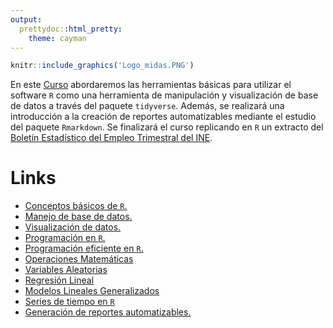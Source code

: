 ```yaml
---
output:
  prettydoc::html_pretty:
    theme: cayman
---
```


```r
knitr::include_graphics('Logo_midas.PNG')
```

En este [Curso](https://midas-chile.github.io/INE/Curso%20R/Curso-INE.html#/curso-de-r-midas) abordaremos las herramientas básicas para utilizar el software `R` como una herramienta de manipulación y visualización de base de datos a través del paquete `tidyverse`. Además, se realizará una introducción a la creación de reportes automatizables mediante el estudio del paquete `Rmarkdown`. Se finalizará el curso replicando en `R` un extracto del [Boletín Estadístico del Empleo Trimestral del INE](https://www.ine.cl/docs/default-source/boletines/empleo/2019/espanol/boletín-empleo-nacional-trimestre-móvil-junio-agosto-2019.pdf?sfvrsn=e2c95fd2_5).

# Links

- [Conceptos básicos de `R`.](https://midas-chile.github.io/Banco-Central/Curso%20R/Curso-Banco-Central.html#/conceptos-bsicos-de-r)
- [Manejo de base de datos.](https://midas-chile.github.io/Banco-Central/Curso%20R/Curso-Banco-Central.html#/importación-y-manejo-de-base-de-datos)
- [Visualización de datos.](https://midas-chile.github.io/Banco-Central/Curso%20R/Curso-Banco-Central.html#/visualizacion-de-datos)
- [Programación en `R`.](https://midas-chile.github.io/Banco-Central/Curso%20R/Curso-Banco-Central.html#/programación-en-r)
- [Programación eficiente en `R`.](https://midas-chile.github.io/Banco-Central/Curso%20R/Curso-Banco-Central.html#/programación-eficiente-en-r)
- [Operaciones Matemáticas](https://midas-chile.github.io/Banco-Central/Curso%20R/Curso-Banco-Central.html#/operaciones-matemáticas)
- [Variables Aleatorias](https://midas-chile.github.io/Banco-Central/Curso%20R/Curso-Banco-Central.html#/variables-aleatorias)
- [Regresión Lineal](https://midas-chile.github.io/Banco-Central/Curso%20R/Curso-Banco-Central.html#/regresión-lineal)
- [Modelos Lineales Generalizados](https://midas-chile.github.io/Banco-Central/Curso%20R/Curso-Banco-Central.html#/modelos-lineales-generalizados-glm)
- [Series de tiempo en `R`](https://midas-chile.github.io/Banco-Central/Curso%20R/Curso-Banco-Central.html#/series-de-tiempo-en-r)
- [Generación de reportes automatizables.](https://midas-chile.github.io/Banco-Central/Curso%20R/Curso-Banco-Central.html#/generacion-de-reportes-automatizables)
  


